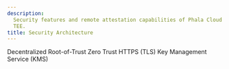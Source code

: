 ```yaml
---
description:
  Security features and remote attestation capabilities of Phala Cloud
  TEE.
title: Security Architecture
---
```


<Columns cols={1}>
  <Card
    img="/images/image (6) (1) (1).png"
    href="/dstack/design-documents/whitepaper"
  >
    Decentralized Root-of-Trust
  </Card>
  <Card
    img="/images/image (11).png"
    href="/dstack/design-documents/decentralized-root-of-trust"
  >
    Zero Trust HTTPS (TLS)
  </Card>
  <Card
    img="/images/image (11).png"
    href="/dstack/design-documents/key-management-protocol"
  >
    Key Management Service (KMS)
  </Card>
</Columns>
